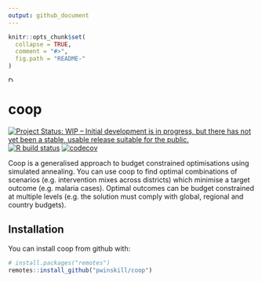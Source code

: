 ```yaml
---
output: github_document
---
```


<!-- README.md is generated from README.Rmd. Please edit that file -->

```r
knitr::opts_chunk$set(
  collapse = TRUE,
  comment = "#>",
  fig.path = "README-"
)
```
<img src="https://github.com/pwinskill/coop/blob/master/coop_logo.jpg" alt="Drawing" align="centre" style="width: 10px; border: 0;"/>

# coop

<!-- badges: start -->
[![Project Status: WIP – Initial development is in progress, but there has not yet been a stable, usable release suitable for the public.](https://www.repostatus.org/badges/latest/wip.svg)](https://www.repostatus.org/#wip)
[![R build status](https://github.com/pwinskill/coop/workflows/R-CMD-check/badge.svg)](https://github.com/pwinskill/coop/actions)
[![codecov](https://codecov.io/gh/mrc-ide/nimue/branch/master/graph/badge.svg)](https://codecov.io/gh/pwinskill/coop)
<!-- badges: end -->

Coop is a generalised approach to budget constrained optimisations using simulated annealing. You can use coop to find optimal combinations of scenarios (e.g. intervention mixes across districts) which minimise a target outcome (e.g. malaria cases). Optimal outcomes can be budget constrained at multiple levels (e.g. the solution must comply with global, regional and country budgets).

## Installation

You can install coop from github with:

```r
# install.packages("remotes")
remotes::install_github("pwinskill/coop")
```

